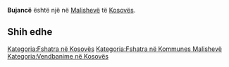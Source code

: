 {{Fshat në 
 | Emri                = Bujancë
 | EmriAlt                = 
 | NAME_SHORT_FORM=      
 | NAME_GENERIC=      
 | NAME_SORT_NAME_RO=      BUJANCE
 | FULL_NAME_RO = Bujancë
 | FULL_NAME_ND_RO=Bujance
 | SORT_NAME_RG=BUJANCE
 | FULL_NAME_RG=Bujancë
 | FULL_NAME_ND_RG=Bujance
 | SRP_NAME_SHORT_FORM=      
 | SRP_NAME_GENERIC=      
 | SRP_NAME_SORT_NAME_RO=      
 | SRP_FULL_NAME_RO = 
 | SRP_FULL_NAME_ND_RO=
 | SRP_SORT_NAME_RG=
 | SRP_FULL_NAME_RG=
 | SRP_FULL_NAME_ND_RG=
 | Emri (Rasa dhanore) = 
 | Figura              = 
 | Shteti              = Kosovo
 | Komuna              = Malishevë
 | Kodi postar         = 
 | Sipërfaqja          = 

 | Popullsia           = 

 | Regj. i popullsisë  = 
 | Dend. e popullsisë  = 
 | Faqja zyrtare       = 
 <!--- Koordinatat ----> 
 | Gjerësia            = 42.483056
 | Gjatësia            = 21.0775
 | Lartësia            = 
}}
'''Bujancë''' është një [[]] në [[Malishevë]] të [[Kosovës]].

<!-- == Gjeografia == -->
<!-- == Historia == -->
<!-- == Demografia == -->
== Shih edhe ==
{{Komuna Malishevë}}
{{Kosovo-Administrata-Cung}}

[[Kategoria:Fshatra në Kosovës]]
[[Kategoria:Fshatra në Kommunes Malishevë]]
[[Kategoria:Vendbanime në Kosovës]]